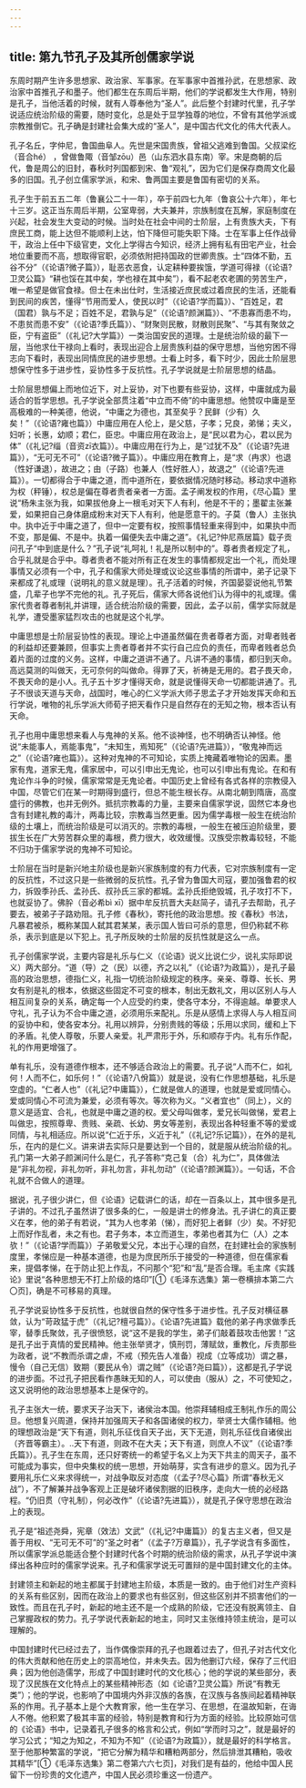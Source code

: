 ```yaml
---
---
---
```

title: 第九节孔子及其所创儒家学说
---



东周时期产生许多思想家、政治家、军事家。在军事家中首推孙武，在思想家、政治家中首推孔子和墨子。他们都生在东周后半期，他们的学说都发生大作用，特别是孔子，当他活着的时候，就有人尊奉他为“圣人”。此后整个封建时代里，孔子学说适应统治阶级的需要，随时变化，总是处于显学独尊的地位，不曾有其他学派或宗教推倒它。孔子确是封建社会集大成的“圣人”，是中国古代文化的伟大代表人。

孔子名丘，字仲尼，鲁国曲阜人。先世是宋国贵族，曾祖父逃难到鲁国。父叔梁纥（音合hé） ，曾做鲁陬（音邹zōu）邑（山东泗水县东南）宰。宋是商朝的后代，鲁是周公的旧封，春秋时列国都到宋、鲁“观礼”，因为它们是保存商周文化最多的旧国。孔子创立儒家学派，和宋、鲁两国主要是鲁国有密切的关系。

孔子生于前五五二年（鲁襄公二十一年），卒于前四七九年（鲁哀公十六年），年七十三岁。这正当东周后半期，公室卑弱，大夫兼并，宗族制度在瓦解，家庭制度在兴起，社会发生大变动的时候。当时处在社会中间的士阶层，上有贵族大夫，下有庶民工商，能上达但不能顺利上达，怕下降但可能失职下降。士在军事上任作战骨干，政治上任中下级官吏，文化上学得古今知识，经济上拥有私有田宅产业，社会地位重要而不高，想取得官职，必须依附把持国政的世卿贵族。士“四体不勤，五谷不分”（《论语?微子篇》），耻恶衣恶食，认定耕种要挨饿，学道可得禄（《论语?卫灵公篇》“耕也馁在其中矣，学也禄在其中矣”），看不起老农老圃的劳苦生产，唯一希望是做官食禄。但士在未出仕时，生活接近庶民或过着庶民的生活，还能看到民间的疾苦，懂得“节用而爱人，使民以时”（《论语?学而篇》）、“百姓足，君（国君）孰与不足；百姓不足，君孰与足”（《论语?颜渊篇》）、“不患寡而患不均，不患贫而患不安”（《论语?季氏篇》）、“财聚则民散，财散则民聚”、“与其有聚敛之臣，宁有盗臣”（《礼记?大学篇》）一类治国安民的道理。士是统治阶级的最下一层，当他求仕干禄向上看时，表现出迎合上层贵族利益的保守思想，当他穷困不得志向下看时，表现出同情庶民的进步思想。士看上时多，看下时少，因此士阶层思想保守性多于进步性，妥协性多于反抗性。孔子学说就是士阶层思想的结晶。

士阶层思想偏上而地位近下，对上妥协，对下也要有些妥协，这样，中庸就成为最适合的哲学思想。孔子学说全部贯注着“中立而不倚”的中庸思想。他赞叹中庸是至高极难的一种美德，他说，“中庸之为德也，其至矣乎？民鲜（少有）久矣！”（《论语?雍也篇》）中庸应用在人伦上，是父慈，子孝；兄良，弟悌；夫义，妇听；长惠，幼顺；君仁，臣忠。中庸应用在政治上，是“民以君为心，君以民为体”（《礼记?缁（音资zī衣篇》）。中庸应用在行为上，是“过犹不及”（《论语?先进篇》），“无可无不可”（《论语?微子篇》）。中庸应用在教育上，是“求（冉求）也退（性好谦退），故进之；由（子路）也兼人（性好胜人），故退之”（《论语?先进篇》）。一切都得合于中庸之道，而中道所在，要依据情况随时移动。移动求中道称为权（秤锤），权总是偏在尊者贵者亲者一方面。孟子阐发权的作用，《尽心篇》里说“杨朱主张为我，如果拔他身上一根毛对天下人有利，他是不干的；墨翟主张兼爱，如果把自己身体磨成粉末对天下人有利，他是愿意干的。子莫（鲁人）主张执中。执中近于中庸之道了，但中一定要有权，按照事情轻重来得到中，如果执中而不变，那是偏、不是中。执着一偏便失去中庸之道”。《礼记?仲尼燕居篇》载子贡问孔子“中到底是什么？”孔子说“礼呵礼！礼是所以制中的”。尊者贵者规定了礼，合乎礼就是合乎中。尊者贵者不能对所有正在发生的事情都规定出一个礼，而处理事情又必须有一个中，孔子和儒家大师处理或议论这些事情的所谓中，弟子记录下来都成了礼或理（说明礼的意义就是理）。孔子活着的时候，齐国晏婴说他礼节繁盛，几辈子也学不完他的礼。孔子死后，儒家大师各说他们认为得中的礼或理。儒家代贵者尊者制礼并讲理，适合统治阶级的需要，因此，孟子以前，儒学实际就是礼学，遭受墨家猛烈攻击的也就是这个礼学。

中庸思想是士阶层妥协性的表现。理论上中道虽然偏在贵者尊者方面，对卑者贱者的利益却还要兼顾，但事实上贵者尊者并不实行自己应负的责任，而卑者贱者总负着片面的过度的义务。这样，中庸之道讲不通了。凡讲不通的事情，都归到天命。高远莫测的叫做天，无可奈何的叫做命。得罪了天，祈祷是无用的。君子畏天命，不畏天命的是小人。孔子五十岁才懂得天命，就是说懂得天命一切都能讲通了。孔子不很谈天道与天命，战国时，唯心的仁义学派大师子思孟子才开始发挥天命和五行学说，唯物的礼乐学派大师荀子把天看作只是自然存在的无知之物，根本否认有天命。

孔子也用中庸思想来看人与鬼神的关系。他不谈神怪，也不明确否认神怪。他说“未能事人，焉能事鬼”，“未知生，焉知死”（《论语?先进篇》），“敬鬼神而远之”（《论语?雍也篇》）。这种对鬼神的不可知论，实质上掩藏着唯物论的因素。墨家有鬼，道家无鬼，儒家居中，可以引申出无鬼论，也可以引申出有鬼论。在和有鬼论作斗争的时候，儒家常常是无鬼论者。中国历史上曾经有各式各样的宗教侵入中国，尽管它们在某一时期得到盛行，但总不能生根长存。从南北朝到隋唐，高度盛行的佛教，也并无例外。抵抗宗教毒的力量，主要来自儒家学说，固然它本身也含有封建礼教的毒汁，两毒比较，宗教毒当然更重。因为儒学毒根一般生在统治阶级的土壤上，而统治阶级是可以消灭的。宗教的毒根，一般生在被压迫阶级里，要拔生长在广大劳苦群众里的毒根，费力很大，收效缓慢。汉族受宗教毒较轻，不能不归功于儒家学说的鬼神不可知论。

士阶层在当时是新兴地主阶级也是新兴家族制度的有力代表，它对宗族制度有一定的反抗性，不过这只是一些微弱的反抗性。孔子曾为鲁国大司寇，要加强鲁君的权力，拆毁季孙氏、孟孙氏、叔孙氏三家的都城。孟孙氏拒绝毁城，孔子攻打不下，也就妥协了。佛肸（音必希bì xī）据中牟反抗晋大夫赵简子，请孔子去帮助，孔子要去，被弟子子路劝阻。孔子修《春秋》，寄托他的政治思想。按《春秋》书法，凡暴君被杀，概称某国人弑其君某某，表示国人皆曰可杀的意思，但仍称弑不称杀，表示到底是以下犯上。孔子所反映的士阶层的反抗性就是这么一点。

孔子创儒家学说，主要内容是礼乐与仁义（《论语》说义比说仁少，说礼实际即说义）两大部分。“道（导）之（民）以德，齐之以礼”（《论语?为政篇》），是孔子最高的政治思想，德指仁义，礼指一切统治阶级规定的秩序。亲亲、尊尊、长长、男女有别是礼的根本，依据这些固定不可变的根本，制出无数礼文，用以区别人与人相互间复杂的关系，确定每一个人应受的约束，使各守本分，不得逾越。单要求人守礼，孔子认为不合中庸之道，必须用乐来配礼。乐是从感情上求得人与人相互间的妥协中和，使各安本分。礼用以辨异，分别贵贱的等级；乐用以求同，缓和上下的矛盾。礼使人尊敬，乐要人亲爱。礼严肃形于外，乐和顺存于内。礼有乐作配，礼的作用更增强了。

单有礼乐，没有道德作根本，还不够适合政治上的需要。孔子说“人而不仁，如礼何！人而不仁，如乐何！”（《论语?八佾篇》）就是说，没有仁作思想基础，礼乐是空虚的。“仁者人也”（《礼记?中庸篇》），仁就是做人的道理，也就是爱或同情心。爱或同情心不可流为兼爱，必须有等次。等次称为义。“义者宜也”（同上），义的意义是适宜、合礼，也就是中庸之道的权。爱父母叫做孝，爱兄长叫做悌，爱君上叫做忠，按照尊卑、贵贱、亲疏、长幼、男女等差别，表现出各种轻重不等的爱或同情，与礼相适应。所以说“仁近于乐，义近于礼”（《礼记?乐记篇》），在外的是礼乐，在内的是仁义。讲来讲去实际只是要达到一个目的，就是服从统治阶级的礼。孔门第一大弟子颜渊问什么是仁，孔子答称“克己复（合）礼为仁”，具体做法是“非礼勿视，非礼勿听，非礼勿言，非礼勿动”（《论语?颜渊篇》）。一句话，不合礼就不合做人的道理。

据说，孔子很少讲仁，但《论语》记载讲仁的话，却在一百条以上，其中很多是孔子讲的。不过孔子虽然讲了很多条的仁，一般是讲士的修身法。孔子讲仁的真正要义在孝，他的弟子有若说，“其为人也孝弟（悌），而好犯上者鲜（少）矣。不好犯上而好作乱者，未之有也。君子务本，本立而道生，孝弟也者其为仁（人）之本欤！”（《论语?学而篇》）子弟敬爱父兄，本出于心理的自然，在封建社会的家族制度里，孝悌应是一种基本道德，也是为庶民所乐于接受的一种道德，但在儒家看来，提倡孝悌，在于防止犯上作乱，不问那个“犯”和“乱”是否合理。毛主席《实践论》里说“各种思想无不打上阶级的烙印”[①《毛泽东选集》第一卷横排本第二六〇页]，确是不可移易的真理。

孔子学说妥协性多于反抗性，也就很自然的保守性多于进步性。孔子反对横征暴敛，认为“苛政猛于虎”（《礼记?檀弓篇》）。《论语?先进篇》载他的弟子冉求做季氏宰，替季氏聚敛，孔子很愤怒，说“这不是我的学生，弟子们敲着鼓攻击他罢！”这是孔子出于真情的爱民精神。他主张举贤才，慎刑罚，薄赋敛，重教化，斥责那些为政者，说“不教而杀谓之虐，不戒（预先告人准备）视成（立等成功）谓之暴，慢令（自己无信）致期（要民从令）谓之贼”（《论语?尧曰篇》），这都是孔子学说的进步面。不过孔子把民看作愚昧无知的人，可以使由（服从）之，不可使知之，这又说明他的政治思想基本上是保守的。

孔子主张大一统，要求天子治天下，诸侯治本国。他崇拜辅相成王制礼作乐的周公旦。他想复兴周道，保持并加强周天子和各国诸侯的权力，举贤士大儒作辅相。他的理想政治是“天下有道，则礼乐征伐自天子出，天下无道，则礼乐征伐自诸侯出（齐晋等霸主）。..天下有道，则政不在大夫；天下有道，则庶人不议”（《论语?季氏篇》）。孔子生在东周，还只好寄统一的希望于名义上为天下共主的周天子，虽不可能成为事实，但中央集权的统一思想，开始萌芽，实含有进步的意义。因为孔子要用礼乐仁义来求得统一，对战争取反对态度（《孟子?尽心篇》所谓“春秋无义战”），不了解兼并战争客观上正是破坏诸侯割据的旧秩序，走向大一统的必经路程。“仍旧贯（守礼制），何必改作”（《论语?先进篇》），就是孔子保守思想在政治上的表现。

孔子是“祖述尧舜，宪章（效法）文武”（《礼记?中庸篇》）的复古主义者，但又是善于用权、“无可无不可”的“圣之时者”（《孟子?万章篇》），孔子学说含有多面性，所以儒家学派总能适合整个封建时代各个时期的统治阶级的需求，从孔子学说中演绎出各种应时的儒家学说来。孔子和儒家学说无可置辩的是中国封建文化的主体。

封建领主和新起的地主都属于封建地主阶级，本质是一致的。由于他们对生产资料的关系有些区别，因而在政治上的要求也有些区别，但这些区别并不损害他们的一致性。而且在孔子时，新起的地主还不是一个成熟的阶级，它还没有脱离领主、自己掌握政权的势力。孔子学说代表新起的地主，同时又主张维持领主统治，是可以理解的。

中国封建时代已经过去了，当作偶像崇拜的孔子也跟着过去了，但孔子对古代文化的伟大贡献和他在历史上的崇高地位，并未失去。因为他删订六经，保存了三代旧典；因为他创造儒学，形成了中国封建时代的文化核心；他的学说的某些部分，表现了汉民族在文化特点上的某些精神形态（如《论语?卫灵公篇》所说“有教无类”）；他的学说，也影响了中国境内外非汉族的各族，在汉族与各族间起着精神联系的作用。孔子基本上是个大教育家，他一生在学习、在思想，在温故知新，在诲人不倦。他积累了极其丰富的经验，特别是教育和行为方面的经验。比较原始可信的《论语》书中，记录着孔子很多的格言和公式，例如“学而时习之”，就是最好的学习公式；“知之为知之，不知为不知”（《论语?为政篇》），就是最好的科学格言。至于他那种繁富的学说，“把它分解为精华和糟粕两部分，然后排泄其糟粕，吸收其精华”[①《毛泽东选集》第二卷第六六七页]，对我们是有益的，他给中国人民留下一份珍贵的文化遗产，中国人民必须珍重这一份遗产。
